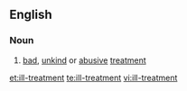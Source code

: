 ==English==
===Noun===
{{en-noun|-}}
# [[bad]], [[unkind]] or [[abusive]] [[treatment]]

[[et:ill-treatment]]
[[te:ill-treatment]]
[[vi:ill-treatment]]